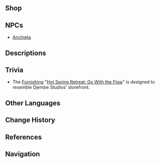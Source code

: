 {{Stub|Map icon}}
{{Location Infobox
|image        = <gallery>
NPC Location Anchieta Context.png|In-game
NPC Location Anchieta.png|Map
</gallery>
|type         = Point of Interest
|type2        = Special Souvenir Shop
|region       = Natlan
|area         = Toyac Springs
|subarea      = "People of the Springs"
}}
{{Location Intro|description=<p>{{If Self|Djembe Studios|It|Djembe Studios}} is a musical instrument store run by [[Anchieta]]. Each of the instruments holds some sentimental value to him, so he tries to create a calm, stress-free environment to prevent impulsive purchases.<noinclude><ref>{{Ref/NPC|Anchieta}}</ref><ref>{{Ref/Furnishing|Hot Spring Retreat: Go With the Flow}}</ref></noinclude></p>}}

==Shop==
{{Vendor|Anchieta}}

==NPCs==
*[[Anchieta]]

==Descriptions==
{{Description|A famous music store at the "People of the Springs," showcasing iconic instruments from various regions of Teyvat, where music enthusiasts can try them out...|[[Map]] description}}

==Trivia==
* The [[Furnishing]] "[[Hot Spring Retreat: Go With the Flow]]" is designed to resemble Djembe Studios' storefront.

==Other Languages==
{{Other Languages
|en      = Djembe Studios
|zhs      = 「金贝乐棚」
|zhs_rm   = 
|zht      = 「金貝樂棚」
|zht_rm   = 
|zh_tl    = 
|ja       = 「ジャンベ楽器店」
|ja_rm    = Janbe Gakkiten
|ja_tl    = 
|ko       = 「젬베 악기점」
|ko_tl    = 
|es       = Cabaña Musical Yembé
|es_tl    = Yembé Musical Cabin
|fr       = Studio Djembe
|fr_tl    = Djembe Studio
|ru       = «Студии Джембе»
|ru_tl    = 
|th       = "Djembe สตูดิโอ"
|th_rm    = 
|th_tl    = 
|vi       = "Xưởng Djembe"
|vi_tl    = 
|de       = „Studio Djembe“
|de_tl    = "Djembe Studio"
|id       = Djembe Studios
|pt       = Estúdios Djembe
|pt_tl    = 
|tr       = Djembe Stüdyoları
|tr_tl    = 
|it       = Studi Djembe
|it_tl    = 
}}

==Change History==
{{Change History|5.0}}

==References==
{{Reflist}}

==Navigation==
{{PoI Navbox|Natlan}}